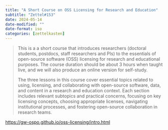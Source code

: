 ```yaml
---
title: "A Short Course on OSS Licensing for Research and Education"
subtitle: "Zettel#153"
date: 2024-05-14
date-modified: ""
date-format: iso
categories: [zettelkasten]
---
```

> This is a a short course that introduces researchers (doctoral students, postdocs, staff researchers and PIs) to the essentials of open-source software (OSS) licensing for research and educational purposes. The course duration should be about 3 hours when taught live, and we will also produce an online version for self-study.
>
> The three lessons in this course cover essential topics related to using, licensing, and collaborating with open-source software, data, and content in a research and education context. Each section includes relevant subtopics and practical concerns, focusing on key licensing concepts, choosing appropriate licenses, navigating institutional processes, and fostering open-source collaboration in research teams.

<https://gw-ospo.github.io/oss-licensing/intro.html>
